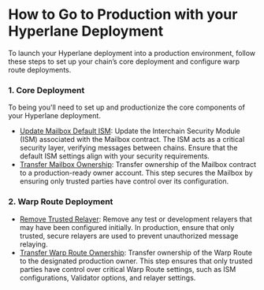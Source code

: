 # How to Go to Production with your Hyperlane Deployment

To launch your Hyperlane deployment into a production environment, follow these steps to set up your chain’s core deployment and configure warp route deployments.

### 1. Core Deployment

To being you'll need to set up and productionize the core components of your Hyperlane deployment.

- [Update Mailbox Default ISM](/guides/update-mailbox-default-ism.mdx): Update the Interchain Security Module (ISM) associated with the Mailbox contract. The ISM acts as a critical security layer, verifying messages between chains. Ensure that the default ISM settings align with your security requirements.
- [Transfer Mailbox Ownership](/guides/transfer-mailbox-ownership.mdx): Transfer ownership of the Mailbox contract to a production-ready owner account. This step secures the Mailbox by ensuring only trusted parties have control over its configuration.

### 2. Warp Route Deployment

- [Remove Trusted Relayer](/guides/remove-trusted-relayer.mdx): Remove any test or development relayers that may have been configured initially. In production, ensure that only trusted, secure relayers are used to prevent unauthorized message relaying.
- [Transfer Warp Route Ownership](/guides/transfer-warp-route-ownership.mdx): Transfer ownership of the Warp Route to the designated production owner. This step ensures that only trusted parties have control over critical Warp Route settings, such as ISM configurations, Validator options, and relayer settings.
